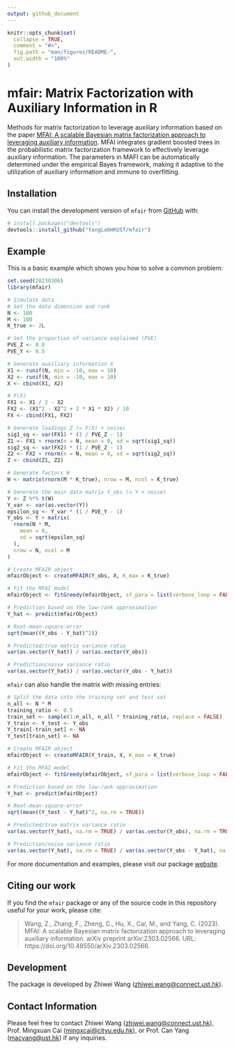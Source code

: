 ```yaml
---
output: github_document
---
```


<!-- README.md is generated from README.Rmd. Please edit that file -->

```r
knitr::opts_chunk$set(
  collapse = TRUE,
  comment = "#>",
  fig.path = "man/figures/README-",
  out.width = "100%"
)
```

# mfair: Matrix Factorization with Auxiliary Information in R

<!-- badges: start -->
<!-- badges: end -->

Methods for matrix factorization to leverage auxiliary information based on the paper [MFAI: A scalable Bayesian matrix factorization approach to leveraging auxiliary information](https://doi.org/10.48550/arXiv.2303.02566).
MFAI integrates gradient boosted trees in the probabilistic matrix factorization framework to effectively leverage auxiliary information.
The parameters in MAFI can be automatically determined under the empirical Bayes framework, making it adaptive to the utilization of auxiliary information and immune to overfitting.

## Installation

You can install the development version of `mfair` from [GitHub](https://github.com/) with:

``` r
# install.packages("devtools")
devtools::install_github("YangLabHKUST/mfair")
```

## Example

This is a basic example which shows you how to solve a common problem:

```r
set.seed(20230306)
library(mfair)

# Simulate data
# Set the data dimension and rank
N <- 100
M <- 100
K_true <- 2L

# Set the proportion of variance explained (PVE)
PVE_Z <- 0.8
PVE_Y <- 0.5

# Generate auxiliary information X
X1 <- runif(N, min = -10, max = 10)
X2 <- runif(N, min = -10, max = 10)
X <- cbind(X1, X2)

# F(X)
FX1 <- X1 / 2 - X2
FX2 <- (X1^2 - X2^2 + 2 * X1 * X2) / 10
FX <- cbind(FX1, FX2)

# Generate loadings Z (= F(X) + noise)
sig1_sq <- var(FX1) * (1 / PVE_Z - 1)
Z1 <- FX1 + rnorm(n = N, mean = 0, sd = sqrt(sig1_sq))
sig2_sq <- var(FX2) * (1 / PVE_Z - 1)
Z2 <- FX2 + rnorm(n = N, mean = 0, sd = sqrt(sig2_sq))
Z <- cbind(Z1, Z2)

# Generate factors W
W <- matrix(rnorm(M * K_true), nrow = M, ncol = K_true)

# Generate the main data matrix Y_obs (= Y + noise)
Y <- Z %*% t(W)
Y_var <- var(as.vector(Y))
epsilon_sq <- Y_var * (1 / PVE_Y - 1)
Y_obs <- Y + matrix(
  rnorm(N * M,
    mean = 0,
    sd = sqrt(epsilon_sq)
  ),
  nrow = N, ncol = M
)

# Create MFAIR object
mfairObject <- createMFAIR(Y_obs, X, K_max = K_true)

# Fit the MFAI model
mfairObject <- fitGreedy(mfairObject, sf_para = list(verbose_loop = FALSE))

# Prediction based on the low-rank approximation
Y_hat <- predict(mfairObject)

# Root-mean-square-error
sqrt(mean((Y_obs - Y_hat)^2))

# Predicted/true matrix variance ratio
var(as.vector(Y_hat)) / var(as.vector(Y_obs))

# Prediction/noise variance ratio
var(as.vector(Y_hat)) / var(as.vector(Y_obs - Y_hat))
```

`mfair` can also handle the matrix with missing entries:
```r
# Split the data into the training set and test set
n_all <- N * M
training_ratio <- 0.5
train_set <- sample(1:n_all, n_all * training_ratio, replace = FALSE)
Y_train <- Y_test <- Y_obs
Y_train[-train_set] <- NA
Y_test[train_set] <- NA

# Create MFAIR object
mfairObject <- createMFAIR(Y_train, X, K_max = K_true)

# Fit the MFAI model
mfairObject <- fitGreedy(mfairObject, sf_para = list(verbose_loop = FALSE))

# Prediction based on the low-rank approximation
Y_hat <- predict(mfairObject)

# Root-mean-square-error
sqrt(mean((Y_test - Y_hat)^2, na.rm = TRUE))

# Predicted/true matrix variance ratio
var(as.vector(Y_hat), na.rm = TRUE) / var(as.vector(Y_obs), na.rm = TRUE)

# Prediction/noise variance ratio
var(as.vector(Y_hat), na.rm = TRUE) / var(as.vector(Y_obs - Y_hat), na.rm = TRUE)
```

For more documentation and examples, please visit our package [website](https://yanglabhkust.github.io/mfair/).


## Citing our work

If you find the `mfair` package or any of the source code in this repository useful for your work, please cite:

> Wang, Z., Zhang, F., Zheng, C., Hu, X., Cai, M., and Yang, C. (2023). MFAI: A scalable Bayesian matrix factorization approach to leveraging auxiliary information. arXiv preprint arXiv:2303.02566. URL: https://doi.org/10.48550/arXiv.2303.02566.

## Development

The package is developed by Zhiwei Wang (<zhiwei.wang@connect.ust.hk>).

## Contact Information

Please feel free to contact Zhiwei Wang (<zhiwei.wang@connect.ust.hk>), Prof. Mingxuan Cai (<mingxcai@cityu.edu.hk>), or Prof. Can Yang (<macyang@ust.hk>) if any inquiries.
